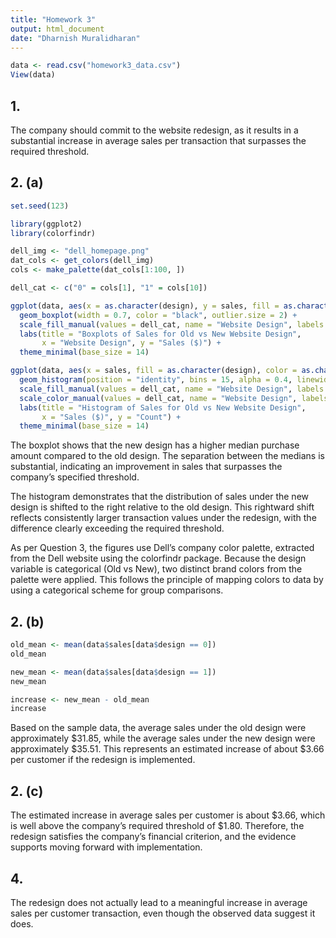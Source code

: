 ---
title: "Homework 3"
output: html_document
date: "Dharnish Muralidharan"
---

```{r setup, include=FALSE}
data <- read.csv("homework3_data.csv")
View(data)
```

## 1.

The company should commit to the website redesign, as it results in a substantial increase in average sales per transaction that surpasses the required threshold.

## 2. (a)
```{r fig.width = 10, fig.height = 10}
set.seed(123)

library(ggplot2)
library(colorfindr)

dell_img <- "dell_homepage.png"
dat_cols <- get_colors(dell_img)
cols <- make_palette(dat_cols[1:100, ])

dell_cat <- c("0" = cols[1], "1" = cols[10])

ggplot(data, aes(x = as.character(design), y = sales, fill = as.character(design))) +
  geom_boxplot(width = 0.7, color = "black", outlier.size = 2) +
  scale_fill_manual(values = dell_cat, name = "Website Design", labels = c("Old", "New")) +
  labs(title = "Boxplots of Sales for Old vs New Website Design",
       x = "Website Design", y = "Sales ($)") +
  theme_minimal(base_size = 14)

ggplot(data, aes(x = sales, fill = as.character(design), color = as.character(design), group = design)) +
  geom_histogram(position = "identity", bins = 15, alpha = 0.4, linewidth = 0.5) +
  scale_fill_manual(values = dell_cat, name = "Website Design", labels = c("Old", "New")) +
  scale_color_manual(values = dell_cat, name = "Website Design", labels = c("Old", "New")) +
  labs(title = "Histogram of Sales for Old vs New Website Design",
       x = "Sales ($)", y = "Count") +
  theme_minimal(base_size = 14)
```
The boxplot shows that the new design has a higher median purchase amount compared to the old design. The separation between the medians is substantial, indicating an improvement in sales that surpasses the company’s specified threshold.

The histogram demonstrates that the distribution of sales under the new design is shifted to the right relative to the old design. This rightward shift reflects consistently larger transaction values under the redesign, with the difference clearly exceeding the required threshold.

As per Question 3, the figures use Dell’s company color palette, extracted from the Dell website using the colorfindr package. Because the design variable is categorical (Old vs New), two distinct brand colors from the palette were applied. This follows the principle of mapping colors to data by using a categorical scheme for group comparisons.

## 2. (b)
```{r}
old_mean <- mean(data$sales[data$design == 0])
old_mean

new_mean <- mean(data$sales[data$design == 1])
new_mean

increase <- new_mean - old_mean
increase
```
Based on the sample data, the average sales under the old design were approximately $31.85, while the average sales under the new design were approximately $35.51. This represents an estimated increase of about $3.66 per customer if the redesign is implemented.

## 2. (c)
The estimated increase in average sales per customer is about $3.66, which is well above the company’s required threshold of $1.80. Therefore, the redesign satisfies the company’s financial criterion, and the evidence supports moving forward with implementation.

## 4.
The redesign does not actually lead to a meaningful increase in average sales per customer transaction, even though the observed data suggest it does.

